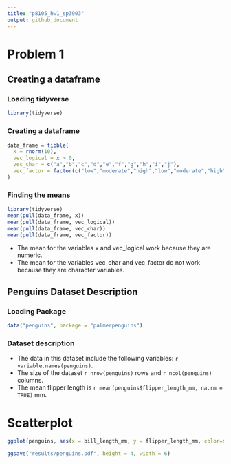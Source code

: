 ```yaml
---
title: "p8105_hw1_sp3903"
output: github_document
---
```


# Problem 1

## Creating a dataframe
### Loading tidyverse
```r
library(tidyverse)
```

### Creating a dataframe
```r
data_frame = tibble(
  x = rnorm(10),
  vec_logical = x > 0,
  vec_char = c("a","b","c","d","e","f","g","h","i","j"),
  vec_factor = factor(c("low","moderate","high","low","moderate","high","low","moderate","high","low"))
)
```

### Finding the means
```r
library(tidyverse)
mean(pull(data_frame, x))
mean(pull(data_frame, vec_logical))
mean(pull(data_frame, vec_char))
mean(pull(data_frame, vec_factor))
```

* The mean for the variables x and vec_logical work because they are numeric.
* The mean for the variables vec_char and vec_factor do not work because they are character variables. 

## Penguins Dataset Description
### Loading Package
```r
data("penguins", package = "palmerpenguins")
```

### Dataset description
* The data in this dataset include the following variables: `r variable.names(penguins)`.
* The size of the dataset  `r nrow(penguins)` rows and `r ncol(penguins)` columns.
* The mean flipper length is `r mean(penguins$flipper_length_mm, na.rm = TRUE)` mm.

# Scatterplot
```r
ggplot(penguins, aes(x = bill_length_mm, y = flipper_length_mm, color=species)) + geom_point()
```

```r
ggsave("results/penguins.pdf", height = 4, width = 6)
```









